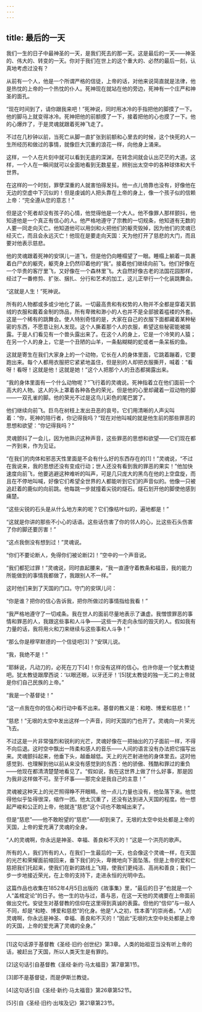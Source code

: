 ```yaml
---
---
---
```

title: 最后的一天
---






我们一生的日子中最神圣的一天，是我们死去的那一天。这是最后的一天——神圣的、伟大的、转变的一天。你对于我们在世上的这个重大的、必然的最后一刻，认真地考虑过没有？

从前有一个人，他是一个所谓严格的信徒，上帝的话，对他来说简直就是法律，他是热忱的上帝的一个热忱的仆人。死神现在就站在他的旁边，死神有一个庄严和神圣的面孔。

“现在时间到了，请你跟我来吧！”死神说，同时用冰冷的手指把他的脚摸了一下。他的脚马上就变得冰冷。死神把他的前额摸了一下，接着把他的心也摸了一下。他的心爆炸了，于是灵魂就跟着死神飞走了。

不过在几秒钟以前，当死亡从脚一直扩张到前额和心里去的时候，这个快死的人一生所经历和做过的事情，就像巨大沉重的浪花一样，向他身上涌来。

这样，一个人在片刻中就可以看到无底的深渊，在转念间就会认出茫茫的大道。这样，一个人在一瞬间就可以全面地看到无数星星，辨别出太空中的各种球体和大千世界。

在这样的一个时刻，罪孽深重的人就害怕得发抖。他一点儿倚靠也没有，好像他在无边的空虚中下沉似的！但是虔诚的人把头靠在上帝的身上，像一个孩子似的信赖上帝：“完全遵从您的意志！”

但是这个死者却没有孩子的心情，他觉得他是一个大人。他不像罪人那样颤抖，他知道他是一个真正有信心的人。他严格地遵守了宗教的一切规条，他知道有无数的人要一同走向灭亡。他知道他可以用剑和火把他们的躯壳毁掉，因为他们的灵魂已经灭亡，而且会永远灭亡！他现在是要走向天国：天为他打开了慈悲的大门，而且要对他表示慈悲。

他的灵魂跟着死神的安琪儿一道飞，但是他仍向睡榻望了一眼。睡榻上躺着一具裹着白尸衣的躯壳，躯壳身上仍然印着他的“我”。接着他们继续向前飞。他们好像在一个华贵的客厅里飞，又好像在一个森林里飞。大自然好像古老的法国花园那样，经过了一番修剪、扩张、捆扎、分行和艺术的加工，这儿正举行一个化装跳舞会。

“这就是人生！”死神说。

所有的人物都或多或少地化了装。一切最高贵和有权势的人物并不全都是穿着天鹅绒的衣服和戴着金制的饰品，所有卑微和渺小的人也并不是全部披着褴褛的外套。这是一个稀有的跳舞会。使人特别奇怪的是，大家在自己的衣服下面都藏着某种秘密的东西，不愿意让别人发现。这个人撕着那个人的衣服，希望这些秘密能被揭露。于是人们看见有一个兽头露出来了。在这个人的身上，它是一个冷笑的人猿；在另一个人的身上，它是一个丑陋的山羊，一条黏糊糊的蛇或者一条呆板的鱼。

这就是寄生在我们大家身上的一个动物，它长在人的身体里面，它跳着蹦着，它要跑出来。每个人都用衣服把它紧紧地盖住，但是别的人却把衣服撕开，喊着：“看呀！看呀！这就是他！这就是她！”这个人把那个人的丑态都揭露出来。

“我的身体里面有一个什么动物呢？”飞行着的灵魂说。死神指着立在他们面前一个高大的人物。这人的头上罩着各种各色的荣光，但是他的心里却藏着一双动物的脚——一双孔雀的脚。他的荣光不过是这鸟儿彩色的尾巴罢了。

他们继续向前飞。巨鸟在树枝上发出丑恶的哀号。它们用清晰的人声尖叫着：“你，死神的陪行者，你记得我吗？”现在对他叫喊的就是他生前的那些罪恶的思想和欲望：“你记得我吗？”

灵魂颤抖了一会儿，因为他熟识这种声音，这些罪恶的思想和欲望——它们现在都一齐到来，作为见证。

“在我们的肉体和邪恶天性里面是不会有什么好的东西存在的[1]！”灵魂说，“不过在我说来，我的思想还没有变成行动；世人还没有看到我的罪恶的果实！”他加快速度向前飞，他要逃避这种难听的叫声，可是几只庞大的黑鸟在他的上空盘旋，而且在不停地叫喊，好像它们希望全世界的人都能听到它们的声音似的。他像一只被追赶着的鹿似的向前跳。他每跳一步就撞着尖锐的燧石。燧石划开他的脚使他感到痛楚。

“这些尖锐的石头是从什么地方来的呢？它们像枯叶似的，遍地都是！”

“这就是你讲的那些不小心的话语。这些话伤害了你的邻人的心，比这些石头伤害了你的脚还要厉害！”

“这点我倒没有想到过！”灵魂说。

“你们不要论断人，免得你们被论断[2]！”空中的一个声音说。

“我们都犯过罪！”灵魂说，同时直起腰来，“我一直遵守着教条和福音，我的能力所能做到的事情我都做了，我跟别人不一样。”

这时他们来到了天国的门口。守门的安琪儿问：

“你是谁？把你的信心告诉我，把你所做过的事情指给我看！”

“我严格地遵守了一切戒条。我在世人的面前尽量地表示了谦虚。我憎恨罪恶的事情和罪恶的人，我跟这些事和人斗争——这些一齐走向永恒的毁灭的人。假如我有力量的话，我将用火和刀来继续与这些事和人斗争！”

“那么你是穆罕默德的一个信徒吧[3]？”安琪儿说。

“我，我绝不是！”

“耶稣说，凡动刀的，必死在刀下[4]！你没有这样的信心。也许你是一个犹太教徒吧。犹太教徒跟摩西说：‘以眼还眼，以牙还牙！’[5]犹太教徒的独一无二的上帝就是你们自己民族的上帝。”

“我是一个基督徒！”

“这一点我在你的信心和行动中看不出来。基督的教义是：和睦、博爱和慈悲！”

“慈悲！”无垠的太空中发出这样一个声音，同时天国的门也开了。灵魂向一片荣光飞去。

不过这是一片非常强烈和锐利的光芒，灵魂好像在一把抽出的刀子面前一样，不得不向后退。这时空中飘出一阵柔和感人的音乐——人间的语言没有办法把它描写出来。灵魂颤抖起来，他垂下头，越垂越低。天上的光芒射进他的身体里去。这时他感觉到、也理解到他以前从来没有感觉到的东西：他的骄傲、残酷和罪过的重负——他现在都清清楚楚地看见了。“假如说，我在这世界上做了什么好事，那是因为我非这样做不可。至于坏事——那完全是我自己的主意！”

灵魂被这种天上的光芒照得睁不开眼睛。他一点儿力量也没有，他坠落下来。他觉得他似乎坠得很深，缩作一团。他太沉重了，还没有达到进入天国的程度。他一想起严峻和公正的上帝，他就连“慈悲”这个词也不敢喊出来了。

但是“慈悲”——他不敢盼望的“慈悲”——却到来了。无垠的太空中处处都是上帝的天国，上帝的爱充满了灵魂的全身。

“人的灵魂啊，你永远是神圣、幸福、善良和不灭的！”这是一个洪亮的歌声。

所有的人，我们所有的人，在我们一生最后的一天，也会像这个灵魂一样，在天国的光芒和荣耀面前缩回来，垂下我们的头，卑微地向下面坠落。但是上帝的爱和仁慈把我们托起来，使我们在新的路线上飞翔，使我们更纯洁、高尚和善良；我们一步一步地接近荣光，在上帝的支持下，走进永恒的光明中去。

这篇作品也收集在1852年4月5日出版的《故事集》里，“最后的日子”也就是一个人“盖棺定论”的日子。他一生的功与过，善与恶，在这一天他的灵魂要在上帝面前做出交代。安徒生对基督教的信仰在这里得到真诚的表露。但他的“信仰”与一般人不同，却是“和睦、博爱和慈悲”的化身。他是“人之初，性本善”的崇尚者。“人的灵魂啊，你永远是神圣、幸福、善良和不灭的！”因此“无垠的太空中处处都是上帝的天国，上帝的爱充满了灵魂的全身。”



***



[1]这句话源于基督教《圣经·旧约·创世纪》第3章。人类的始祖亚当没有听上帝的话，被赶出了天国，所以人类天生是有罪的。

[2]这句话引自基督教《圣经·新约·马太福音》第7章第1节。

[3]即不是基督徒，而是伊斯兰教徒。

[4]这句话引自《圣经·新约·马太福音》第26章第52节。

[5]引自《圣经·旧约·出埃及记》第21章第23节。